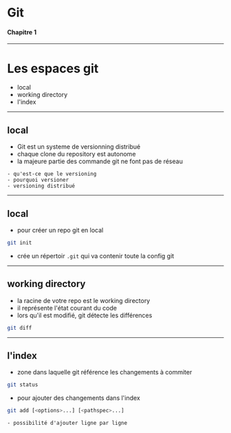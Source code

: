 # Git
#### Chapitre 1

---

# Les espaces git

* local
* working directory
* l'index

---

## local

* Git est un systeme de versionning distribué
* chaque clone du repository est autonome
* la majeure partie des commande git ne font pas de réseau

```notes
- qu'est-ce que le versioning
- pourquoi versioner
- versioning distribué
```

---

## local

* pour créer un repo git en local

```sh
git init
```

* crée un répertoir `.git` qui va contenir toute la config git

---

## working directory

* la racine de votre repo est le working directory
* il représente l'état courant du code
* lors qu'il est modifié, git détecte les différences

```sh
git diff
```

---

## l'index

* zone dans laquelle git référence les changements à commiter

```sh
git status
```

* pour ajouter des changements dans l'index

```sh
git add [<options>...] [<pathspec>...]
```

```notes
- possibilité d'ajouter ligne par ligne
```
